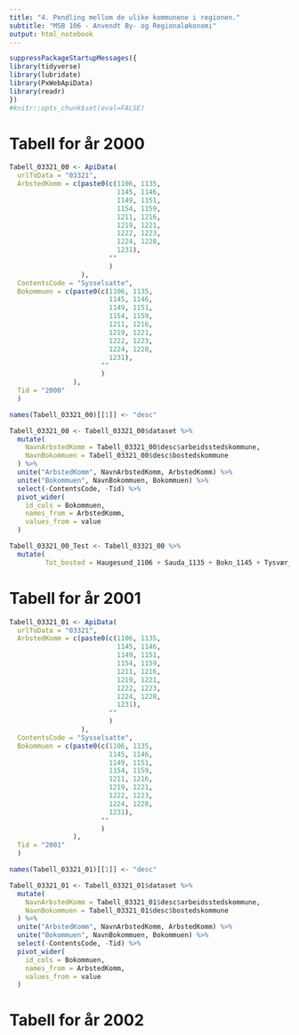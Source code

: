 ```yaml
---
title: "4. Pendling mellom de ulike kommunene i regionen."
subtitle: "MSB 106 - Anvendt By- og Regionaløkonomi"
output: html_notebook
---
```


```r
suppressPackageStartupMessages({
library(tidyverse)
library(lubridate)
library(PxWebApiData)
library(readr)
})
#knitr::opts_chunk$set(eval=FALSE)
```


# Tabell for år 2000

```r
Tabell_03321_00 <- ApiData(
  urlToData = "03321",
  ArbstedKomm = c(paste0(c(1106, 1135, 
                           1145, 1146, 
                           1149, 1151, 
                           1154, 1159, 
                           1211, 1216, 
                           1219, 1221, 
                           1222, 1223, 
                           1224, 1228, 
                           1231),
                         ""
                         )
                  ), 
  ContentsCode = "Sysselsatte",
  Bokommuen = c(paste0(c(1106, 1135, 
                         1145, 1146, 
                         1149, 1151, 
                         1154, 1159, 
                         1211, 1216, 
                         1219, 1221, 
                         1222, 1223, 
                         1224, 1228, 
                         1231),
                       ""
                       )
                ),
  Tid = "2000"
  )
```

```r
names(Tabell_03321_00)[[1]] <- "desc"
```

```r
Tabell_03321_00 <- Tabell_03321_00$dataset %>% 
  mutate(
    NavnArbstedKomm = Tabell_03321_00$desc$arbeidsstedskommune,
    NavnBokommuen = Tabell_03321_00$desc$bostedskommune
  ) %>% 
  unite("ArbstedKomm", NavnArbstedKomm, ArbstedKomm) %>% 
  unite("Bokommuen", NavnBokommuen, Bokommuen) %>% 
  select(-ContentsCode, -Tid) %>% 
  pivot_wider(
    id_cols = Bokommuen,
    names_from = ArbstedKomm,
    values_from = value
  )
```

```r
Tabell_03321_00_Test <- Tabell_03321_00 %>% 
  mutate(
         Tot_bosted = Haugesund_1106 + Sauda_1135 + Bokn_1145 + Tysvær_1146 + Karmøy_1149 + Utsira_1151 + `Vindafjord (1965-2005)_1154` + `Ølen (2002-2005)_1159` + `Etne (-2019)_1211` + `Sveio (-2019)_1216` + `Bømlo (1916-2019)_1219` + `Stord (-2019)_1221` + `Fitjar (-2019)_1222` + `Tysnes (-2019)_1223` + `Kvinnherad (-2019)_1224` + `Odda (1913-2019)_1228` + `Ullensvang (1977-2019)_1231`)
```







# Tabell for år 2001

```r
Tabell_03321_01 <- ApiData(
  urlToData = "03321",
  ArbstedKomm = c(paste0(c(1106, 1135, 
                           1145, 1146, 
                           1149, 1151, 
                           1154, 1159, 
                           1211, 1216, 
                           1219, 1221, 
                           1222, 1223, 
                           1224, 1228, 
                           1231),
                         ""
                         )
                  ), 
  ContentsCode = "Sysselsatte",
  Bokommuen = c(paste0(c(1106, 1135, 
                         1145, 1146, 
                         1149, 1151, 
                         1154, 1159, 
                         1211, 1216, 
                         1219, 1221, 
                         1222, 1223, 
                         1224, 1228, 
                         1231),
                       ""
                       )
                ),
  Tid = "2001"
  )
```

```r
names(Tabell_03321_01)[[1]] <- "desc"
```

```r
Tabell_03321_01 <- Tabell_03321_01$dataset %>% 
  mutate(
    NavnArbstedKomm = Tabell_03321_01$desc$arbeidsstedskommune,
    NavnBokommuen = Tabell_03321_01$desc$bostedskommune
  ) %>% 
  unite("ArbstedKomm", NavnArbstedKomm, ArbstedKomm) %>% 
  unite("Bokommuen", NavnBokommuen, Bokommuen) %>% 
  select(-ContentsCode, -Tid) %>% 
  pivot_wider(
    id_cols = Bokommuen,
    names_from = ArbstedKomm,
    values_from = value
  )
```


# Tabell for år 2002




